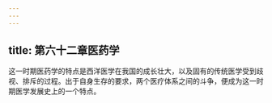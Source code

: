 ```yaml
---
---
---
```

title: 第六十二章医药学
---



这一时期医药学的特点是西洋医学在我国的成长壮大，以及固有的传统医学受到歧视、排斥的过程。出于自身生存的要求，两个医疗体系之间的斗争，便成为这一时期医学发展史上的一个特点。